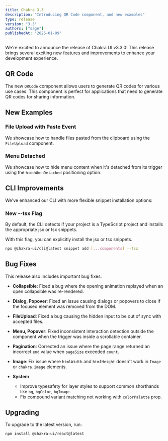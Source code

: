 ```yaml
---
title: Chakra 3.3
description: "Introducing QR Code component, and new examples"
type: release
version: "3.3"
authors: ["sage"]
publishedAt: "2025-01-09"
---
```


We're excited to announce the release of Chakra UI v3.3.0! This release brings
several exciting new features and improvements to enhance your development
experience.

## QR Code

The new `QRCode` component allows users to generate QR codes for various use
cases. This component is perfect for applications that need to generate QR codes
for sharing information.

<Example name="qr-code-basic" />

## New Examples

### File Upload with Paste Event

We showcase how to handle files pasted from the clipboard using the `FileUpload`
component.

<Example name="file-upload-with-paste-event" />

### Menu Detached

We showcase how to hide menu content when it's detached from its trigger using
the `hideWhenDetached` positioning option.

<Example name="menu-with-hide-when-detached" />

## CLI Improvements

We've enhanced our CLI with more flexible snippet installation options:

### New --tsx Flag

By default, the CLI detects if your project is a TypeScript project and installs
the appropriate jsx or tsx snippets.

With this flag, you can explicitly install the jsx or tsx snippets.

```bash
npx @chakra-ui/cli@latest snippet add [...components] --tsx
```

## Bug Fixes

This release also includes important bug fixes:

- **Collapsible**: Fixed a bug where the opening animation replayed when an open
  collapsible was re-rendered.

- **Dialog, Popover**: Fixed an issue causing dialogs or popovers to close if
  the focused element was removed from the DOM.

- **FileUpload**: Fixed a bug causing the hidden input to be out of sync with
  accepted files.

- **Menu, Popover**: Fixed inconsistent interaction detection outside the
  component when the trigger was inside a scrollable container.

- **Pagination**: Corrected an issue where the page range returned an incorrect
  `end` value when `pageSize` exceeded `count`.

- **Image**: Fix issue where `htmlWidth` and `htmlHeight` doesn't work in
  `Image` or `chakra.image` elements.

- **System**

  - Improve typesafety for layer styles to support common shorthands like `bg`,
    `bgColor`, `bgImage`.
  - Fix compound variant matching not working with `colorPalette` prop.

## Upgrading

To upgrade to the latest version, run:

```bash
npm install @chakra-ui/react@latest
```
